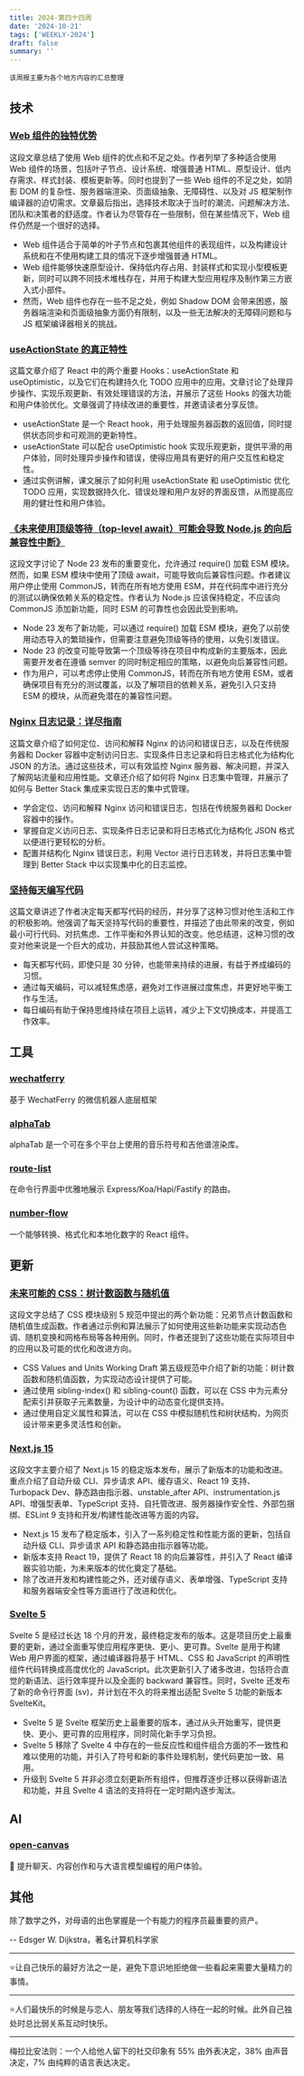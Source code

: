 ```yaml
---
title: 2024-第四十四周
date: '2024-10-21'
tags: ['WEEKLY-2024']
draft: false
summary: ''
---
```


`该周报主要为各个地方内容的汇总整理`

<TOCInlineWithSticky toc={props.toc} />

## 技术

### [Web 组件的独特优势](https://daverupert.com/2024/10/super-web-components-sunshine/)

这段文章总结了使用 Web 组件的优点和不足之处。作者列举了多种适合使用 Web 组件的场景，包括叶子节点、设计系统、增强普通 HTML、原型设计、低内存需求、样式封装、模板更新等。同时也提到了一些 Web 组件的不足之处，如阴影 DOM 的复杂性、服务器端渲染、页面级抽象、无障碍性、以及对 JS 框架制作编译器的迫切需求。文章最后指出，选择技术取决于当时的潮流、问题解决方法、团队和决策者的舒适度。作者认为尽管存在一些限制，但在某些情况下，Web 组件仍然是一个很好的选择。

- Web 组件适合于简单的叶子节点和包裹其他组件的表现组件，以及构建设计系统和在不使用构建工具的情况下逐步增强普通 HTML。
- Web 组件能够快速原型设计、保持低内存占用、封装样式和实现小型模板更新，同时可以跨不同技术堆栈存在，并用于构建大型应用程序及制作第三方嵌入式小部件。
- 然而，Web 组件也存在一些不足之处，例如 Shadow DOM 会带来困惑，服务器端渲染和页面级抽象方面仍有限制，以及一些无法解决的无障碍问题和与 JS 框架编译器相关的挑战。

### [useActionState 的真正特性](https://www.nikhilsnayak.dev/blogs/the-true-nature-of-use-action-state)

这篇文章介绍了 React 中的两个重要 Hooks：useActionState 和 useOptimistic，以及它们在构建持久化 TODO 应用中的应用。文章讨论了处理异步操作、实现乐观更新、有效处理错误的方法，并展示了这些 Hooks 的强大功能和用户体验优化。文章强调了持续改进的重要性，并邀请读者分享反馈。

- useActionState 是一个 React hook，用于处理服务器函数的返回值，同时提供状态同步和可观测的更新特性。
- useActionState 可以配合 useOptimistic hook 实现乐观更新，提供平滑的用户体验，同时处理异步操作和错误，使得应用具有更好的用户交互性和稳定性。
- 通过实例讲解，课文展示了如何利用 useActionState 和 useOptimistic 优化 TODO 应用，实现数据持久化、错误处理和用户友好的界面反馈，从而提高应用的健壮性和用户体验。

### [《未来使用顶级等待（top-level await）可能会导致 Node.js 的向后兼容性中断》](https://evertpot.com/using-top-level-await-is-bc-break/)

这段文字讨论了 Node 23 发布的重要变化，允许通过 require() 加载 ESM 模块。然而，如果 ESM 模块中使用了顶级 await，可能导致向后兼容性问题。作者建议用户停止使用 CommonJS，转而在所有地方使用 ESM，并在代码库中进行充分的测试以确保依赖关系的稳定性。作者认为 Node.js 应该保持稳定，不应该向 CommonJS 添加新功能，同时 ESM 的可靠性也会因此受到影响。

- Node 23 发布了新功能，可以通过 require() 加载 ESM 模块，避免了以前使用动态导入的繁琐操作，但需要注意避免顶级等待的使用，以免引发错误。
- Node 23 的改变可能导致第一个顶级等待在项目中构成新的主要版本，因此需要开发者在遵循 semver 的同时制定相应的策略，以避免向后兼容性问题。
- 作为用户，可以考虑停止使用 CommonJS，转而在所有地方使用 ESM，或者确保项目有充分的测试覆盖，以及了解项目的依赖关系，避免引入只支持 ESM 的模块，从而避免潜在的兼容性问题。

### [Nginx 日志记录：详尽指南](https://betterstack.com/community/guides/logging/how-to-view-and-configure-nginx-access-and-error-logs/)

这篇文章介绍了如何定位、访问和解释 Nginx 的访问和错误日志，以及在传统服务器和 Docker 容器中定制访问日志、实现条件日志记录和将日志格式化为结构化 JSON 的方法。通过这些技术，可以有效监控 Nginx 服务器、解决问题，并深入了解网站流量和应用性能。文章还介绍了如何将 Nginx 日志集中管理，并展示了如何与 Better Stack 集成来实现日志的集中式管理。

- 学会定位、访问和解释 Nginx 访问和错误日志，包括在传统服务器和 Docker 容器中的操作。
- 掌握自定义访问日志、实现条件日志记录和将日志格式化为结构化 JSON 格式以便进行更轻松的分析。
- 配置并结构化 Nginx 错误日志，利用 Vector 进行日志转发，并将日志集中管理到 Better Stack 中以实现集中化的日志监控。

### [坚持每天编写代码](https://sorrycc.com/write-code-every-day/)

这篇文章讲述了作者决定每天都写代码的经历，并分享了这种习惯对他生活和工作的积极影响。他强调了每天坚持写代码的重要性，并描述了由此带来的改变，例如最小可行代码、对抗焦虑、工作平衡和外界认知的改变。他总结道，这种习惯的改变对他来说是一个巨大的成功，并鼓励其他人尝试这种策略。

- 每天都写代码，即使只是 30 分钟，也能带来持续的进展，有益于养成编码的习惯。
- 通过每天编码，可以减轻焦虑感，避免对工作进展过度焦虑，并更好地平衡工作与生活。
- 每日编码有助于保持思维持续在项目上运转，减少上下文切换成本，并提高工作效率。

## 工具

### [wechatferry](https://github.com/wechatferry/wechatferry)

基于 WechatFerry 的微信机器人底层框架

### [alphaTab](https://github.com/CoderLine/alphaTab)

alphaTab 是一个可在多个平台上使用的音乐符号和吉他谱渲染库。

### [route-list](https://github.com/VladimirMikulic/route-list)

在命令行界面中优雅地展示 Express/Koa/Hapi/Fastify 的路由。

### [number-flow](https://github.com/barvian/number-flow)

一个能够转换、格式化和本地化数字的 React 组件。

## 更新

### [未来可能的 CSS：树计数函数与随机值](https://kizu.dev/tree-counting-and-random/)

这段文字总结了 CSS 模块级别 5 规范中提出的两个新功能：兄弟节点计数函数和随机值生成函数。作者通过示例和算法展示了如何使用这些新功能来实现动态色调、随机变换和网格布局等各种用例。同时，作者还提到了这些功能在实际项目中的应用以及可能的优化和改进方向。

- CSS Values and Units Working Draft 第五级规范中介绍了新的功能：树计数函数和随机值函数，为实现动态设计提供了可能。
- 通过使用 sibling-index() 和 sibling-count() 函数，可以在 CSS 中为元素分配索引并获取子元素数量，为设计中的动态变化提供支持。
- 通过使用自定义属性和算法，可以在 CSS 中模拟随机性和树状结构，为网页设计带来更多灵活性和创新。

### [Next.js 15](https://nextjs.org/blog/next-15)

这段文字主要介绍了 Next.js 15 的稳定版本发布，展示了新版本的功能和改进。重点介绍了自动升级 CLI、异步请求 API、缓存语义、React 19 支持、Turbopack Dev、静态路由指示器、unstable_after API、instrumentation.js API、增强型表单、TypeScript 支持、自托管改进、服务器操作安全性、外部包捆绑、ESLint 9 支持和开发/构建性能改进等方面的内容。

- Next.js 15 发布了稳定版本，引入了一系列稳定性和性能方面的更新，包括自动升级 CLI、异步请求 API 和静态路由指示器等功能。
- 新版本支持 React 19，提供了 React 18 的向后兼容性，并引入了 React 编译器实验功能，为未来版本的优化奠定了基础。
- 除了改进开发和构建性能之外，还对缓存语义、表单增强、TypeScript 支持和服务器端安全性等方面进行了改进和优化。

### [Svelte 5](https://svelte.dev/blog/svelte-5-is-alive)

Svelte 5 是经过长达 18 个月的开发，最终稳定发布的版本。这是项目历史上最重要的更新，通过全面重写使应用程序更快、更小、更可靠。Svelte 是用于构建 Web 用户界面的框架，通过编译器将基于 HTML、CSS 和 JavaScript 的声明性组件代码转换成高度优化的 JavaScript。此次更新引入了诸多改进，包括符合直觉的新语法、运行效率提升以及全面的 backward 兼容性。同时，Svelte 还发布了新的命令行界面 (sv)，并计划在不久的将来推出适配 Svelte 5 功能的新版本 SvelteKit。

- Svelte 5 是 Svelte 框架历史上最重要的版本，通过从头开始重写，提供更快、更小、更可靠的应用程序，同时简化新手学习负担。
- Svelte 5 移除了 Svelte 4 中存在的一些反应性和组件组合方面的不一致性和难以使用的功能，并引入了符号和新的事件处理机制，使代码更加一致、易用。
- 升级到 Svelte 5 并非必须立刻更新所有组件，但推荐逐步迁移以获得新语法和功能，并且 Svelte 4 语法的支持将在一定时期内逐步淘汰。

## AI

### [open-canvas](https://github.com/langchain-ai/open-canvas)

📃 提升聊天、内容创作和与大语言模型编程的用户体验。

## 其他

除了数学之外，对母语的出色掌握是一个有能力的程序员最重要的资产。

-- Edsger W. Dijkstra，著名计算机科学家

---

⭐️让自己快乐的最好方法之一是，避免下意识地拒绝做一些看起来需要大量精力的事情。

---

⭐️人们最快乐的时候是与恋人、朋友等我们选择的人待在一起的时候。此外自己独处时总比弱关系互动时快乐。

---

梅拉比安法则：一个人给他人留下的社交印象有 55% 由外表决定，38% 由声音决定，7% 由纯粹的语言表达决定。
